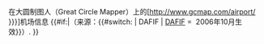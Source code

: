 在大圆制图人（Great Circle Mapper）上的[http://www.gcmap.com/airport/{{{1}}} {{{2|{{{1}}}}}}]机场信息 {{#if:{{{source|}}}|（来源：{{{source}}}{{#switch: {{{source}}} | DAFIF | [[DAFIF]] = &nbsp;2006年10月生效}}）. }}<noinclude>
{{Documentation}}
<!--Please add categories and interwiki links to the /doc subpage.-->


</noinclude>